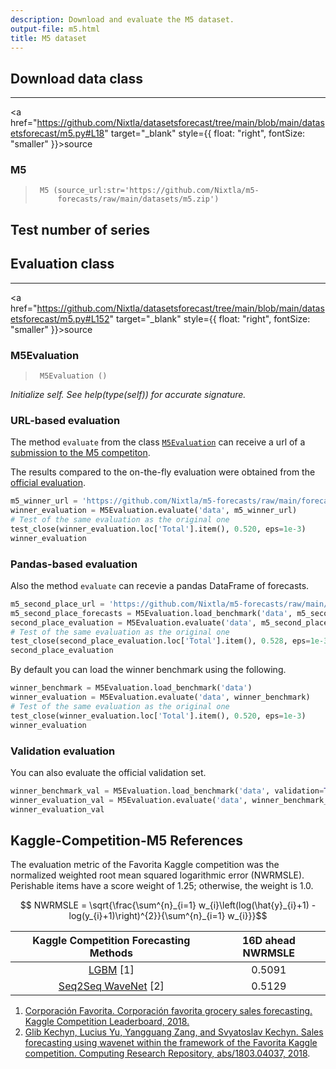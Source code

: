 ```yaml
---
description: Download and evaluate the M5 dataset.
output-file: m5.html
title: M5 dataset
---
```



## Download data class

------------------------------------------------------------------------

<a
href="https://github.com/Nixtla/datasetsforecast/tree/main/blob/main/datasetsforecast/m5.py#L18"
target="_blank" style={{ float: "right", fontSize: "smaller" }}>source</a>

### M5

> ``` text
>  M5 (source_url:str='https://github.com/Nixtla/m5-
>      forecasts/raw/main/datasets/m5.zip')
> ```

## Test number of series

## Evaluation class

------------------------------------------------------------------------

<a
href="https://github.com/Nixtla/datasetsforecast/tree/main/blob/main/datasetsforecast/m5.py#L152"
target="_blank" style={{ float: "right", fontSize: "smaller" }}>source</a>

### M5Evaluation

> ``` text
>  M5Evaluation ()
> ```

*Initialize self. See help(type(self)) for accurate signature.*

### URL-based evaluation

The method `evaluate` from the class
[`M5Evaluation`](https://Nixtla.github.io/datasetsforecast/m5.html#m5evaluation)
can receive a url of a [submission to the M5
competiton](https://github.com/Nixtla/m5-forecasts/tree/main/forecasts).

The results compared to the on-the-fly evaluation were obtained from the
[official
evaluation](https://github.com/Mcompetitions/M5-methods/blob/master/scores%20and%20ranks.xlsx).

```python
m5_winner_url = 'https://github.com/Nixtla/m5-forecasts/raw/main/forecasts/0001 YJ_STU.zip'
winner_evaluation = M5Evaluation.evaluate('data', m5_winner_url)
# Test of the same evaluation as the original one
test_close(winner_evaluation.loc['Total'].item(), 0.520, eps=1e-3)
winner_evaluation
```

### Pandas-based evaluation

Also the method `evaluate` can recevie a pandas DataFrame of forecasts.

```python
m5_second_place_url = 'https://github.com/Nixtla/m5-forecasts/raw/main/forecasts/0002 Matthias.zip'
m5_second_place_forecasts = M5Evaluation.load_benchmark('data', m5_second_place_url)
second_place_evaluation = M5Evaluation.evaluate('data', m5_second_place_forecasts)
# Test of the same evaluation as the original one
test_close(second_place_evaluation.loc['Total'].item(), 0.528, eps=1e-3)
second_place_evaluation
```

By default you can load the winner benchmark using the following.

```python
winner_benchmark = M5Evaluation.load_benchmark('data')
winner_evaluation = M5Evaluation.evaluate('data', winner_benchmark)
# Test of the same evaluation as the original one
test_close(winner_evaluation.loc['Total'].item(), 0.520, eps=1e-3)
winner_evaluation
```

### Validation evaluation

You can also evaluate the official validation set.

```python
winner_benchmark_val = M5Evaluation.load_benchmark('data', validation=True)
winner_evaluation_val = M5Evaluation.evaluate('data', winner_benchmark_val, validation=True)
winner_evaluation_val
```

## Kaggle-Competition-M5 References

The evaluation metric of the Favorita Kaggle competition was the
normalized weighted root mean squared logarithmic error (NWRMSLE).
Perishable items have a score weight of 1.25; otherwise, the weight is
1.0.

$$ NWRMSLE = \sqrt{\frac{\sum^{n}_{i=1} w_{i}\left(log(\hat{y}_{i}+1)  - log(y_{i}+1)\right)^{2}}{\sum^{n}_{i=1} w_{i}}}$$

| Kaggle Competition Forecasting Methods | 16D ahead NWRMSLE |
|:---------------------------------------------------------------:|:-----:|
| [LGBM](https://www.kaggle.com/shixw125/1st-place-lgb-model-public-0-506-private-0-511/comments) \[1\] | 0.5091 |
| [Seq2Seq WaveNet](https://arxiv.org/abs/1803.04037) \[2\] | 0.5129 |

1.  [Corporación Favorita. Corporación favorita grocery sales
    forecasting. Kaggle Competition Leaderboard,
    2018.](https://www.kaggle.com/c/favorita-grocery-sales-forecasting/leaderboard)
2.  [Glib Kechyn, Lucius Yu, Yangguang Zang, and Svyatoslav Kechyn.
    Sales forecasting using wavenet within the framework of the Favorita
    Kaggle competition. Computing Research Repository, abs/1803.04037,
    2018](https://arxiv.org/abs/1803.04037).

